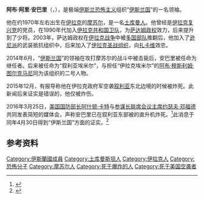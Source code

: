 '''阿布·阿里·安巴里'''（{{lang-ar|أبو علي الأنباري}}，{{bd|1970年||2016年|3月25日|catIdx=Anbari}}），是极端[[伊斯兰恐怖主义|伊斯兰恐怖主义]]组织“[[伊斯兰国|伊斯兰国]]”的一名领袖。

他在约1970年左右出生在[[伊拉克|伊拉克]]的[[摩苏尔|摩苏尔]]，是一名[[土库曼人|土库曼人]]。他曾经是[[阿拉伯复兴社会党－伊拉克地区|伊拉克复兴党]]的党员，在1990年代加入[[伊拉克共和国卫队|伊拉克共和国卫队]]，为[[萨达姆政权|萨达姆政权]]效力，后来提升到了少将。2003年，萨达姆政权在[[伊拉克战争|伊拉克战争]]中被[[伊拉克战争多国部队|多国部队]]推翻后，他加入了[[逊尼派|逊尼派]]的武装抵抗组织中，后来加入了[[伊拉克圣战组织|伊拉克圣战组织]]，向[[扎卡维|扎卡维]]效忠。

2014年6月，“[[伊斯兰国|伊斯兰国]]”的领袖{{link-en|阿布·阿卜杜拉曼·比拉维|Abu Abdulrahman al-Bilawi}}在攻打摩苏尔的战斗中被击毙后，安巴里被任命为继任者。后来被任命为“叙利亚埃米尔”，与担任“伊拉克埃米尔”的[[阿布·穆斯利姆·图尔克马尼|阿布·穆斯利姆·图尔克马尼]]同为该组织的二号人物。

2015年12月，有报导称他在伊拉克政府军空袭[[叙利亚|叙利亚]]东北边境的时候被炸死。此新闻后来证实是错误的，他仅被炸伤。

2016年3月25日，[[美国国防部长|美国国防部长]][[阿什顿·卡特|阿什顿·卡特]]与[[美国参谋长联席会议主席|参谋长联席会议主席]][[约瑟夫·邓福德|约瑟夫·邓福德]]共同发表简短的媒体会，声称安巴里已在叙利亚东部被{{link-en|美军联合特种作战司令部|Joint Special Operations Command}}的直升机炸死。<ref name="Abu Alaa Afri actually killed">{{cite news|url=https://www.nytimes.com/2016/03/26/world/middleeast/abd-al-rahman-mustafa-al-qaduli-isis-reported-killed-in-syria.html|title=A Top ISIS Leader Is Killed in an Airstrike, Pentagon Says - New York Times Online|work=Times Online|accessdate=25 March 2016|archive-date=2018-02-03|archive-url=https://web.archive.org/web/20180203130744/https://www.nytimes.com/2016/03/26/world/middleeast/abd-al-rahman-mustafa-al-qaduli-isis-reported-killed-in-syria.html|dead-url=no}}</ref>此消息于同年4月30日得到“伊斯兰国”方面的证实。<ref>{{cite web|url=http://www.longwarjournal.org/archives/2016/05/series-of-deadly-operations-named-after-fallen-islamic-state-leader.php|title=Series of deadly operations named after fallen Islamic State leader|work=Long War Journal|date=2 May 2016|access-date=2017-05-28|archive-date=2020-11-08|archive-url=https://web.archive.org/web/20201108185149/https://www.longwarjournal.org/archives/2016/05/series-of-deadly-operations-named-after-fallen-islamic-state-leader.php|dead-url=no}}</ref>

==参考资料==
{{reflist}}

{{ISIL}}
{{DEFAULTSORT: Anbari, Abu Ali}}
[[Category:伊斯蘭國成員|Category:伊斯蘭國成員]]
[[Category:土库曼斯坦人|Category:土库曼斯坦人]]
[[Category:伊拉克人|Category:伊拉克人]]
[[Category:恐怖分子|Category:恐怖分子]]
[[Category:摩苏尔人|Category:摩苏尔人]]
[[Category:死于爆炸的人|Category:死于爆炸的人]]
[[Category:死于美国空袭者|Category:死于美国空袭者]]